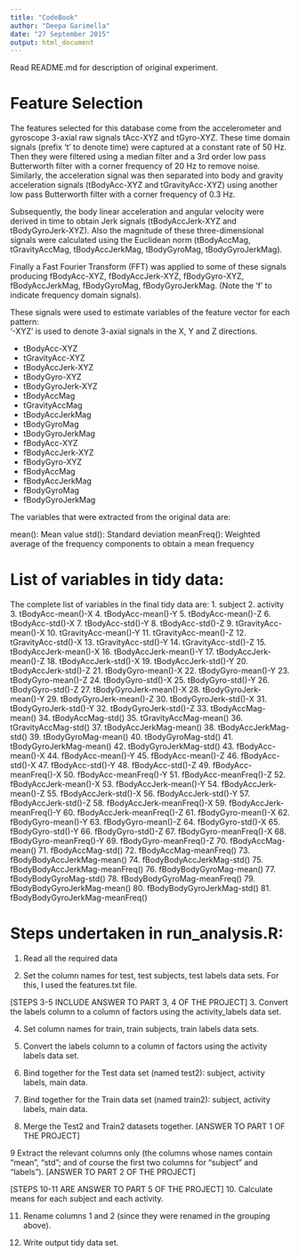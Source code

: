 ```yaml
---
title: "CodeBook"
author: "Deepa Garimella"
date: "27 September 2015"
output: html_document
---
```



Read README.md for description of original experiment.

Feature Selection 
=================

The features selected for this database come from the accelerometer and gyroscope 3-axial raw signals tAcc-XYZ and tGyro-XYZ. These time domain signals (prefix 't' to denote time) were captured at a constant rate of 50 Hz. Then they were filtered using a median filter and a 3rd order low pass Butterworth filter with a corner frequency of 20 Hz to remove noise. Similarly, the acceleration signal was then separated into body and gravity acceleration signals (tBodyAcc-XYZ and tGravityAcc-XYZ) using another low pass Butterworth filter with a corner frequency of 0.3 Hz. 

Subsequently, the body linear acceleration and angular velocity were derived in time to obtain Jerk signals (tBodyAccJerk-XYZ and tBodyGyroJerk-XYZ). Also the magnitude of these three-dimensional signals were calculated using the Euclidean norm (tBodyAccMag, tGravityAccMag, tBodyAccJerkMag, tBodyGyroMag, tBodyGyroJerkMag). 

Finally a Fast Fourier Transform (FFT) was applied to some of these signals producing fBodyAcc-XYZ, fBodyAccJerk-XYZ, fBodyGyro-XYZ, fBodyAccJerkMag, fBodyGyroMag, fBodyGyroJerkMag. (Note the 'f' to indicate frequency domain signals). 

These signals were used to estimate variables of the feature vector for each pattern:  
'-XYZ' is used to denote 3-axial signals in the X, Y and Z directions.

- tBodyAcc-XYZ
- tGravityAcc-XYZ
- tBodyAccJerk-XYZ
- tBodyGyro-XYZ
- tBodyGyroJerk-XYZ
- tBodyAccMag
- tGravityAccMag
- tBodyAccJerkMag
- tBodyGyroMag
- tBodyGyroJerkMag
- fBodyAcc-XYZ
- fBodyAccJerk-XYZ
- fBodyGyro-XYZ
- fBodyAccMag
- fBodyAccJerkMag
- fBodyGyroMag
- fBodyGyroJerkMag

The variables that were extracted from the original data are: 

mean(): Mean value
std(): Standard deviation
meanFreq(): Weighted average of the frequency components to obtain a mean frequency

List of variables in tidy data:
===============================

The complete list of variables in the final tidy data are:
1. subject
2. activity
3. tBodyAcc-mean()-X
4. tBodyAcc-mean()-Y
5. tBodyAcc-mean()-Z
6. tBodyAcc-std()-X
7. tBodyAcc-std()-Y
8. tBodyAcc-std()-Z
9. tGravityAcc-mean()-X
10. tGravityAcc-mean()-Y
11. tGravityAcc-mean()-Z
12. tGravityAcc-std()-X
13. tGravityAcc-std()-Y
14. tGravityAcc-std()-Z
15. tBodyAccJerk-mean()-X
16. tBodyAccJerk-mean()-Y
17. tBodyAccJerk-mean()-Z
18. tBodyAccJerk-std()-X
19. tBodyAccJerk-std()-Y
20. tBodyAccJerk-std()-Z
21. tBodyGyro-mean()-X
22. tBodyGyro-mean()-Y
23. tBodyGyro-mean()-Z
24. tBodyGyro-std()-X
25. tBodyGyro-std()-Y
26. tBodyGyro-std()-Z
27. tBodyGyroJerk-mean()-X
28. tBodyGyroJerk-mean()-Y
29. tBodyGyroJerk-mean()-Z
30. tBodyGyroJerk-std()-X
31. tBodyGyroJerk-std()-Y
32. tBodyGyroJerk-std()-Z
33. tBodyAccMag-mean()
34. tBodyAccMag-std()
35. tGravityAccMag-mean()
36. tGravityAccMag-std()
37. tBodyAccJerkMag-mean()
38. tBodyAccJerkMag-std()
39. tBodyGyroMag-mean()
40. tBodyGyroMag-std()
41. tBodyGyroJerkMag-mean()
42. tBodyGyroJerkMag-std()
43. fBodyAcc-mean()-X
44. fBodyAcc-mean()-Y
45. fBodyAcc-mean()-Z
46. fBodyAcc-std()-X
47. fBodyAcc-std()-Y
48. fBodyAcc-std()-Z
49. fBodyAcc-meanFreq()-X
50. fBodyAcc-meanFreq()-Y
51. fBodyAcc-meanFreq()-Z
52. fBodyAccJerk-mean()-X
53. fBodyAccJerk-mean()-Y
54. fBodyAccJerk-mean()-Z
55. fBodyAccJerk-std()-X
56. fBodyAccJerk-std()-Y
57. fBodyAccJerk-std()-Z
58. fBodyAccJerk-meanFreq()-X
59. fBodyAccJerk-meanFreq()-Y
60. fBodyAccJerk-meanFreq()-Z
61. fBodyGyro-mean()-X
62. fBodyGyro-mean()-Y
63. fBodyGyro-mean()-Z
64. fBodyGyro-std()-X
65. fBodyGyro-std()-Y
66. fBodyGyro-std()-Z
67. fBodyGyro-meanFreq()-X
68. fBodyGyro-meanFreq()-Y
69. fBodyGyro-meanFreq()-Z
70. fBodyAccMag-mean()
71. fBodyAccMag-std()
72. fBodyAccMag-meanFreq()
73. fBodyBodyAccJerkMag-mean()
74. fBodyBodyAccJerkMag-std()
75. fBodyBodyAccJerkMag-meanFreq()
76. fBodyBodyGyroMag-mean()
77. fBodyBodyGyroMag-std()
78. fBodyBodyGyroMag-meanFreq()
79. fBodyBodyGyroJerkMag-mean()
80. fBodyBodyGyroJerkMag-std()
81. fBodyBodyGyroJerkMag-meanFreq()


Steps undertaken in run_analysis.R:
====================================

1. Read all the required data

2. Set the column names for test, test subjects, test labels data sets. For this, I used the features.txt file.

[STEPS 3-5 INCLUDE ANSWER TO PART 3, 4 OF THE PROJECT]
3. Convert the labels column to a column of factors using the activity_labels data set.

4. Set column names for train, train subjects, train labels data sets.

5. Convert the labels column to a column of factors using the activity labels data set.

6. Bind together for the Test data set (named test2): subject, activity labels, main data.

7. Bind together for the Train data set (named train2): subject, activity labels, main data.

8. Merge the Test2 and Train2 datasets together. [ANSWER TO PART 1 OF THE PROJECT]

9 Extract the relevant columns only (the columns whose names contain "mean", "std"; and of course the first two columns for "subject" and "labels"). [ANSWER TO PART 2 OF THE PROJECT]

[STEPS 10-11 ARE ANSWER TO PART 5 OF THE PROJECT]
10. Calculate means for each subject and each activity.

11. Rename columns 1 and 2 (since they were renamed in the grouping above).

12. Write output tidy data set.